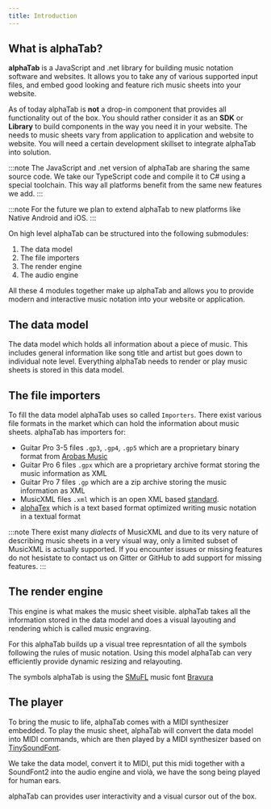 ```yaml
---
title: Introduction
---
```


## What is alphaTab?

**alphaTab** is a JavaScript and .net library for building music notation software and websites. It allows you to take any of 
various supported input files, and embed good looking and feature rich music sheets into your website.

As of today alphaTab is **not** a drop-in component that provides all functionality out of the box. You should rather consider it as 
an **SDK** or **Library** to build components in the way you need it in your website. The needs to music sheets vary from application to application 
and website to website. You will need a certain development skillset to integrate alphaTab into solution.

:::note
The JavaScript and .net version of alphaTab are sharing the same source code. 
We take our TypeScript code and compile it to C# using a special toolchain.
This way all platforms benefit from the same new features we add.
:::

:::note
For the future we plan to extend alphaTab to new platforms like Native Android and iOS.
:::

On high level alphaTab can be structured into the following submodules: 

1. The data model
2. The file importers
3. The render engine
4. The audio engine

All these 4 modules together make up alphaTab and allows you to provide modern and interactive music notation into your website or application. 

## The data model 
The data model which holds all information about a piece of music. This includes general information like
song title and artist but goes down to individual note level. Everything alphaTab needs to render or play music sheets
is stored in this data model. 

## The file importers
To fill the data model alphaTab uses so called `Importers`. There exist various file formats in the market which can hold
the information about music sheets. alphaTab has importers for: 

* Guitar Pro 3-5 files `.gp3`, `.gp4`, `.gp5` which are a proprietary binary format from [Arobas Music](https://www.guitar-pro.com/en/index.php?pg=about)
* Guitar Pro 6 files `.gpx` which are a proprietary archive format storing the music information as XML 
* Guitar Pro 7 files `.gp` which are a zip archive storing the music information as XML
* MusicXML files `.xml` which is an open XML based [standard](https://www.musicxml.com/). 
* [alphaTex](/docs/alphaTex/introduction) which is a text based format optimized writing music notation in a textual format

:::note
There exist many *dialects* of MusicXML and due to its very nature of describing music sheets in a very visual way, 
only a limited subset of MusicXML is actually supported. If you encounter issues or missing features do not hesistate
to contact us on Gitter or GitHub to add support for missing features. 
:::

## The render engine
This engine is what makes the music sheet visible. alphaTab takes all the information stored in the data model 
and does a visual layouting and rendering which is called music engraving.

For this alphaTab builds up a visual tree represntation of all the symbols following the rules of music notation. 
Using this model alphaTab can very efficiently provide dynamic resizing and relayouting. 

The symbols alphaTab is using the [SMuFL](https://www.smufl.org/) music font [Bravura](https://github.com/steinbergmedia/bravura)

## The player
To bring the music to life, alphaTab comes with a MIDI synthesizer embedded. To play the music sheet, alphaTab will convert the data model
into MIDI commands, which are then played by a MIDI synthesizer based on [TinySoundFont](https://github.com/schellingb/TinySoundFont).

We take the data model, convert it to MIDI, put this midi together with a SoundFont2 into the audio engine and violà, we have the 
song being played for human ears. 

alphaTab can provides user interactivity and a visual cursor out of the box.